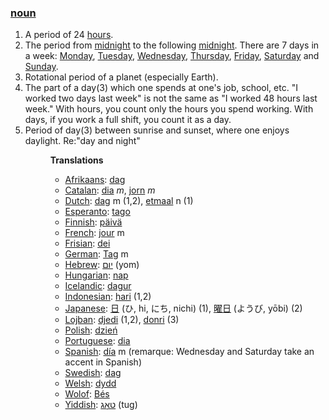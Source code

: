 ===[[noun]]===
#A period of 24 [[hour]]s.
#The period from [[midnight]] to the following [[midnight]]. There are 7 days in a week: [[Monday]], [[Tuesday]], [[Wednesday]], [[Thursday]], [[Friday]], [[Saturday]] and [[Sunday]].
#Rotational period of a planet (especially Earth).
#The part of a day(3) which one spends at one's job, school, etc. "I worked two days last week" is not the same as "I worked 48 hours last week." With hours, you count only the hours you spend working. With days, if you work a full shift, you count it as a day.
#Period of day(3) between sunrise and sunset, where one enjoys daylight. Re:"day and night"
#:'''Translations'''
#:*[[Afrikaans]]: [[dag]]
#:*[[Catalan]]: [[dia]] ''m'', [[jorn]] ''m''
#:*[[Dutch]]: [[dag]] m (1,2), [[etmaal]] n (1)
#:*[[Esperanto]]: [[tago]]
#:*[[Finnish]]: [[päivä]]
#:*[[French]]: [[jour]] m
#:*[[Frisian]]: [[dei]]
#:*[[German]]: [[Tag]] m
#:*[[Hebrew]]: [[יום]] (yom)
#:*[[Hungarian]]: [[nap]]
#:*[[Icelandic]]: [[dagur]]
#:*[[Indonesian]]: [[hari]] (1,2)
#:*[[Japanese]]: [[日]] (ひ, hi, にち, nichi) (1), [[曜日]] (ようび, yōbi) (2)
#:*[[Lojban]]: [[djedi]] (1,2), [[donri]] (3)
#:*[[Polish]]: [[dzień]]
#:*[[Portuguese]]: [[dia]]
#:*[[Spanish]]: [[día]] m (remarque: Wednesday and Saturday take an accent in Spanish)
#:*[[Swedish]]: [[dag]]
#:*[[Welsh]]: [[dydd]]
#:*[[Wolof]]: [[Bés]]
#:*[[Yiddish]]: [[טאָג]] (tug)
